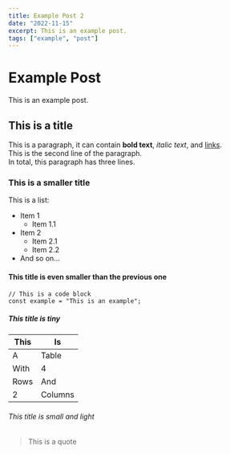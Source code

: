 ```yaml
---
title: Example Post 2
date: "2022-11-15"
excerpt: This is an example post.
tags: ["example", "post"]
---
```


# Example Post

This is an example post.

## This is a title

This is a paragraph, it can contain **bold text**, _italic text_, and [links](https://example.com).  
This is the second line of the paragraph.  
In total, this paragraph has three lines.

### This is a smaller title

This is a list:

- Item 1
  - Item 1.1
- Item 2
  - Item 2.1
  - Item 2.2
- And so on...

#### This title is even smaller than the previous one

```tsx
// This is a code block
const example = "This is an example";
```

##### This title is tiny

| This | Is      |
| ---- | ------- |
| A    | Table   |
| With | 4       |
| Rows | And     |
| 2    | Columns |

###### This title is small and light

> This is a quote
